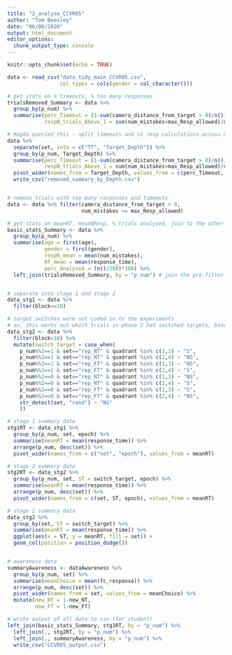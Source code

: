 ```yaml
---
title: "2_analyse_CCVR05"
author: "Tom Beesley"
date: "06/06/2020"
output: html_document
editor_options: 
  chunk_output_type: console
---
```


```r
knitr::opts_chunk$set(echo = TRUE)
```

```r

data <- read_csv("data_tidy_main_CCVR05.csv",
                 col_types = cols(gender = col_character()))

# get stats on % timeouts, % too many responses
trialsRemoved_Summary <- data %>% 
  group_by(p_num) %>% 
  summarise(perc_Timeout = (1-sum(camera_distance_from_target > 0)/n())*100, 
            respN_trials_Above_1 = sum(num_mistakes>max_Resp_allowed)/n()*100)

# Magda queried this - split timeouts and >1 resp calculations across near and far targets
data %>% 
  separate(set, into = c("TT", "Target_Depth")) %>% 
  group_by(p_num, Target_Depth) %>% 
  summarise(perc_Timeout = (1-sum(camera_distance_from_target > 0)/n())*100, 
            respN_trials_Above_1 = sum(num_mistakes>max_Resp_allowed)/n()*100) %>% 
  pivot_wider(names_from = Target_Depth, values_from = c(perc_Timeout, respN_trials_Above_1)) %>% 
  write_csv("removed_summary_by_Depth.csv")


# remove trials with too many responses and timeouts
data <- data %>% filter(camera_distance_from_target > 0,
                        num_mistakes <= max_Resp_allowed)

# get stats on meanRT, meanNResp, % trials analysed, join to the other stats
basic_stats_Summary <- data %>% 
  group_by(p_num) %>% 
  summarise(age = first(age),
            gender = first(gender),
            respN_mean = mean(num_mistakes),
            RT_mean = mean(response_time),
            perc_Analysed = (n()/288)*100) %>% 
  left_join(trialsRemoved_Summary, by = "p_num") # join the pre-filter stats


# separate into stage 1 and stage 2
data_stg1 <- data %>% 
  filter(block<=10)

# target switches were not coded in to the experiments
# so, this works out which trials in phase 2 had switched targets, based on p_num, set, and quadrant
data_stg2 <- data %>% 
  filter(block>10) %>% 
  mutate(switch_target = case_when(
    p_num%%2==1 & set=="rep_NT" & quadrant %in% c(1,3) ~ "S",
    p_num%%2==1 & set=="rep_NT" & quadrant %in% c(2,4) ~ "NS",
    p_num%%2==1 & set=="rep_FT" & quadrant %in% c(1,3) ~ "NS",
    p_num%%2==1 & set=="rep_FT" & quadrant %in% c(2,4) ~ "S",
    p_num%%2==0 & set=="rep_NT" & quadrant %in% c(1,3) ~ "NS",
    p_num%%2==0 & set=="rep_NT" & quadrant %in% c(2,4) ~ "S",
    p_num%%2==0 & set=="rep_FT" & quadrant %in% c(1,3) ~ "S",
    p_num%%2==0 & set=="rep_FT" & quadrant %in% c(2,4) ~ "NS",
    str_detect(set, "rand") ~ "NS"
    ))

# stage 1 summary data
stg1RT <- data_stg1 %>% 
  group_by(p_num, set, epoch) %>% 
  summarise(meanRT = mean(response_time)) %>% 
  arrange(p_num, desc(set)) %>% 
  pivot_wider(names_from = c("set", "epoch"), values_from = meanRT)

# stage 2 summary data
stg2RT <- data_stg2 %>% 
  group_by(p_num, set, ST = switch_target, epoch) %>% 
  summarise(meanRT = mean(response_time)) %>% 
  arrange(p_num, desc(set)) %>% 
  pivot_wider(names_from = c(set, ST, epoch), values_from = meanRT)

# stage 2 summary data
data_stg2 %>% 
  group_by(set, ST = switch_target) %>% 
  summarise(meanRT = mean(response_time)) %>% 
  ggplot(aes(x = ST, y = meanRT, fill = set)) +
  geom_col(position = position_dodge())


# awareness data
summaryAwareness <- dataAwareness %>% 
  group_by(p_num, set) %>% 
  summarise(meanChoice = mean(fc_response)) %>%
  arrange(p_num, desc(set)) %>% 
  pivot_wider(names_from = set, values_from = meanChoice) %>% 
  mutate(new_NT = 1-new_NT,
         new_FT = 1-new_FT)

# write output of all data to csv (for student)
left_join(basic_stats_Summary, stg1RT, by = "p_num") %>%
  left_join(., stg2RT, by = "p_num") %>% 
  left_join(., summaryAwareness, by = "p_num") %>% 
  write_csv("CCVR05_output.csv")


```

